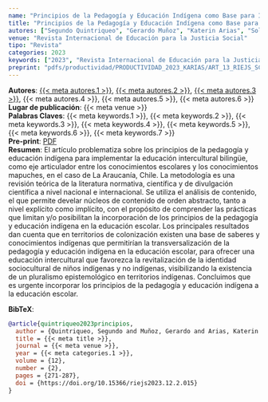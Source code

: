 ```yaml
---
name: "Principios de la Pedagogía y Educación Indígena como Base para Implementar la Educación Intercultural Bilingüe"
title: "Principios de la Pedagogía y Educación Indígena como Base para Implementar la Educación Intercultural Bilingüe"
autores: ["Segundo Quintriqueo", "Gerardo Muñoz", "Katerin Arias", "Soledad Morales", "Elías Andrade", "Viviana Zapata"]
venue: "Revista Internacional de Educación para la Justicia Social"
tipo: "Revista"
categories: 2023
keywords: ["2023", "Revista Internacional de Educación para la Justicia Social", "Pedagogía", "Educación Indígena", "Bilingüismo", "Descolonización", "Justicia Social"]
preprint: "pdfs/productividad/PRODUCTIVIDAD_2023_KARIAS/ART_13_RIEJS_SCOPUS.pdf"
---
```

**Autores**: [{{< meta autores.1 >}}](../members/current/Segundo Quintriqueo.qmd), [{{< meta autores.2 >}}](../members/current/Gerardo Muñoz.qmd), [{{< meta autores.3 >}}](../members/current/Katerin Arias.qmd), {{< meta autores.4 >}}, {{< meta autores.5 >}}, {{< meta autores.6 >}}   
**Lugar de publicación**: {{< meta venue >}}    
**Palabras Claves**: {{< meta keywords.1 >}}, {{< meta keywords.2 >}}, {{< meta keywords.3 >}}, {{< meta keywords.4 >}}, {{< meta keywords.5 >}}, {{< meta keywords.6 >}}, {{< meta keywords.7 >}}    
**Pre-print**: [PDF](../{{< meta preprint >}})    
**Resumen**: El artículo problematiza sobre los principios de la pedagogía y educación indígena para implementar la educación intercultural bilingüe, como eje articulador entre los conocimientos escolares y los conocimientos mapuches, en el caso de La Araucanía, Chile. La metodología es una revisión teórica de la literatura normativa, científica y de divulgación científica a nivel nacional e internacional. Se utiliza el análisis de contenido, el que permite develar núcleos de contenido de orden abstracto, tanto a nivel explícito como implícito, con el propósito de comprender las prácticas que limitan y/o posibilitan la incorporación de los principios de la pedagogía y educación indígena en la educación escolar. Los principales resultados dan cuenta que en territorios de colonización existen una base de saberes y conocimientos indígenas que permitirían la transversalización de la pedagogía y educación indígena en la educación escolar, para ofrecer una educación intercultural que favorezca la revitalización de la identidad sociocultural de niños indígenas y no indígenas, visibilizando la existencia de un pluralismo epistemológico en territorios indígenas. Concluimos que es urgente incorporar los principios de la pedagogía y educación indígena a la educación escolar.


**BibTeX**:
```bibtex
@article{quintriqueo2023principios,
  author = {Quintriqueo, Segundo and Muñoz, Gerardo and Arias, Katerin and Morales, Soledad and Andrade, Elías and Zapata, Viviana},
  title = {{< meta title >}},
  journal = {{< meta venue >}},
  year = {{< meta categories.1 >}},
  volume = {12},
  number = {2},
  pages = {271-287},
  doi = {https://doi.org/10.15366/riejs2023.12.2.015}
}
```
